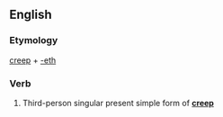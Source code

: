 ==English==

===Etymology===
[[creep]] + [[-eth]]

===Verb===
{{head|en|verb form}}

# {{context|archaic|lang=en}} Third-person singular present simple form of '''[[creep]]'''